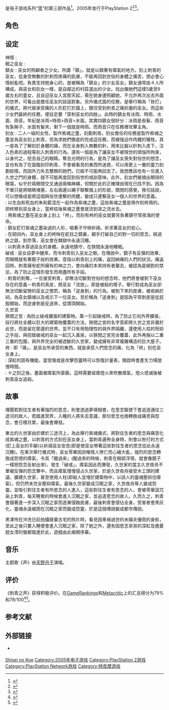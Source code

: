 {{NoteTA
| G1 = Games
}}
{{Infobox VG
| title = 零～刺青之声～
| japanese = 零〜刺青ノ聲〜
| english = Fatal Frame III: The Tormented
| english2 = Project Zero 3: The Tormented
| image =
| caption =
| developer = [[特库摩|特库摩]]<ref name="allgame_credits" />
| publisher = {{vgr|JP|特库摩|NA|特库摩|EU|[[Take-Two_Interactive|Take-Two Interactive]]}}
| director = 柴田誠<ref name="allgame_credits">{{cite web|title=Fatal Frame III: The Tormented - Credits|url=http://www.allgame.com/game.php?id=47676&tab=credits|work=allgame.com|publisher=|accessdate=2 April 2013|archive-date=2014-11-16|archive-url=https://web.archive.org/web/20141116173717/http://www.allgame.com/game.php?id=47676&tab=credits|dead-url=no}}</ref>
| producer = 菊池啓介<ref name="allgame_credits" />
| programmer = 浅見健一<ref name="allgame_credits" />
| artist = 杉山清孝<ref name="allgame_credits" />
| writer = 柴田誠、井内毅<ref name="allgame_credits" />
| composer = 豐田亚矢子、齋藤淳生<ref name="allgame_credits" />
| series = [[零系列|零系列]]
| platforms = [[PlayStation_2|PlayStation 2]]、[[PlayStation_Network|PlayStation Network]]
| released = {{vgr|JP|2005年7月28日|NA|2005年11月8日|EU|2006年2月24日|NA|2013年10月1日<ref>{{cite web|url=http://blog.us.playstation.com/2013/09/29/the-drop-new-playstation-releases-for-october-1st-2013/|title=The Drop: New PlayStation Releases for October 1st, 2013|last=Clements|first=Ryan|date=29 September 2013|work=Playstation.com|publisher=[[Sony_Computer_Entertainment|Sony Computer Entertainment]]|accessdate=4 October 2013|archive-date=2014-09-05|archive-url=https://web.archive.org/web/20140905215848/http://blog.us.playstation.com/2013/09/29/the-drop-new-playstation-releases-for-october-1st-2013/|dead-url=no}}</ref>}}
| genre = [[生存恐怖游戏|生存恐怖]]、[[心理恐怖|心理恐怖]]
}}

{{vgname|零～刺青之声～|ja=零〜刺青ノ聲〜|na=Fatal Frame III: The Tormented|eu=Project Zero 3: The Tormented}}是电子游戏系列“[[零系列|零]]”的第三部作品<ref>{{cite web|url=http://www.gamespot.com/fatal-frame-iii-the-tormented/related/release/platform/ps2/|title=Fatal Frame III: The Tormented Release Summary|publisher=[[GameSpot|GameSpot]]|accessdate=29 July 2012|archive-date=2012-11-28|archive-url=https://web.archive.org/web/20121128233817/http://www.gamespot.com/fatal-frame-iii-the-tormented/related/release/platform/ps2/|dead-url=no}}</ref>。2005年发行于PlayStation 2<ref>{{cite web|title=Fatal Frame 3: The Tormented for PlayStation 2|url=http://www.gamestop.com/ps2/games/fatal-frame-3-the-tormented/39626|work=[[GameStop|GameStop]]|publisher=GameStop|accessdate=19 November 2012|deadurl=yes|archiveurl=https://web.archive.org/web/20121123050624/http://www.gamestop.com/ps2/games/fatal-frame-3-the-tormented/39626|archivedate=2012-11-23}}</ref><ref>{{cite web|url=http://us.playstation.com/games/fatal-frame-iii-the-tormented-ps2.html|title=Fatal Frame III: The Tormented for the PS2™ system. Buy Fatal Frame III: The Tormented, an adventure game from PlayStation®|publisher=Us.playstation.com|date=|accessdate=2013-04-09|archive-date=2014-04-01|archive-url=https://web.archive.org/web/20140401001413/http://us.playstation.com/games/fatal-frame-iii-the-tormented-ps2.html|dead-url=no}}</ref>。

==角色==
{{see also|零系列角色列表#零～刺青之声～}}

== 设定 ==

; 神隱 :
; 眠之巫女 :
; 鎮女 : 巫女的照顧者之少女。所謂「鎮」，就是以鎮著有瘴氣的地方。刻上刺青的巫女，從身受無數的針刺而疼痛的肌膚，不能再回到世俗的身體之痛苦，想必會心情紛亂吧。負責支持她身心的，是被稱為「鎮女」的少女巫女。鎮女通常由４人所構成，與巫女和刻女一樣，是自鄰近的村莊選出的少女。找出像她們這樣5歲至9歲左右的童女，且自迎巫女入宮那天起，需在她身邊照顧她，不允許再次出去外面的世界，可看出是擔任巫女的談話對象。另外儀式面的任務，是舉行稱為「咎打」的儀式，將代替承受痛的人形釘打於牆上，鎮住受到刺青之痛折磨的巫女。而這些少女們最終的任務，便註定要「穿刺巫女的四肢」。此時的鎮女有冰雨、時雨、水面、雨音。年紀是冰雨>時雨>雨音>水面。其實四鎮女很好分：冰雨是長髮、雨音有紮辮子、水面有髮夾，剩下一個就是時雨。而雨音只在任務裡攻擊主角。
; 刻女 : 二人一組的女性。製作紫魂之墨，刻劃刺青。刻女擔任的任務是製作紫魂之墨並為巫女刻上刺青，但為求她們徹底的完成這任務，而被強迫作肉體的犧牲。其一是為了了解刻於身體的痛，而在全身刺入無數的針。用來比擬以針刺入皮下，注入色素的過程等刻入刺青的行為。還有一個是為了讓巫女不被現世的煩惱所拘束，以身代之，挖去自己的眼睛。奪去光明的行為，是為了讓巫女喪失對俗世的想念，並也有為了在面臨刻印刺青，不會被看見的東西所迷惑，可以用更上一層的靈力刻劃紋樣。而因外力失去雙眼的她們，已經不可能再回去了。我想應該也有一旦進入久世之門的身體，就不可能再度回到俗世的戒訓意味。此外，刻女們被摘出眼球的眼窩，似乎於兩眼間交叉通過兩條麻繩，但關於此的正確理由現在已找不到。因為不單只是將眼睛堵塞，左右兩邊以繩子聯繫捆上的形貌，關閉的感覺，換句話說，可以想像成是將這個與俗世連繫的肉體，變成只連繫巫女一個人的世界的意義。
; {{nihongo|紫魂之儀|紫魂の儀}} : 以生血和死血的朱和藍混在一起作為紫魂之墨，這些紫魂之墨是用作刻柊用的。把柊移到巫女身上，當柊枯後紫魂之墨會就流到涯之流水去。
; {{nihongo|刺魂之儀|刺魂の儀}} : 用紫魂之墨在巫女身上刻上「柊」，而刻有柊的巫女就要背負著鎮守常夜海的使命。
; {{nihongo|咎打|咎打ち}}: 鎮女釘打紫魂之墨染過的人形，唱著子守唄祈禱。祈求著巫女的安心。
; {{nihongo|身切|身切り}} : 在砌祠內，巫女身上的柊映在蛇目之鏡裏，親手打破自己的對一切的思念。經過終之路，到奈落，巫女會在棘獄中永遠沉睡。
; {{nihongo|戒之儀|戒の儀}} : 以刺青木穿過巫女的身體。永遠地鎮守，在狹間永遠地睡眠。
; 破戒 : 巫女自夢中醒來，而令刺青刻入巫女之眼。在傳說中，鏡子有反彈的效果，而眼睛就有著鏡子般的效果。意指以刺青刻上的痛，返回納痛的人們的狀況。痛返回時，刺青擁有蛇所擁有的神之力，會向痛的本來持有者襲去，被認為是絕對的禁忌，為了防止這情形發生而用盡所有手段。
; {{nihongo|逆身剝|逆剝き}} : 刺青的剝奪。一旦接受刺青，卻無法切斷對世俗的想念時，他們將會被剝下巫女存在的意義－刺青的真皮，將巫女「流放」，即是被殺的樣子。舉行對成為巫女卻無法切斷留戀的巫女之懲罰，稱為「逆身剝」的行為。被剝下來的皮膚，被收納於祠，為巫女鎮魂以及戒示下一位巫女。至於稱為「逆身剝」是因為平常剝皮是從屁股開始，而逆身剝是反過來，從頭頂開始。
; 久世宮
; 狹間之宮 : 為防止破戒擴張的建築物。萬一引起破戒時，為了防止它向外界擴張，採行將社全體以巨大的建築物覆蓋的方法，狹間之宮的名字意即將久世之宮非置於此世，而是留在那邊的世界。並不只有用物理性的與外界隔離，還使用人柱的呪術之手段，與招致破戒的巫女一起沉入黃泉。以狹間之宮完全覆蓋，此外再施以二重三重的包圍，與外界完全的被遮斷的久世家，變成擁有非常複雜構造的巨大屋子。
; 柊 : 即「痛」，是巫女所承受的東西。就是承受人們思念的痛，化為「柊」刻在巫女身上。
; {{nihongo|御神石守|御神石お守り}} : 深紅的固有機能，當受傷或是攻擊怨靈時可以恢復計量表，開啟時會產生力場放慢時間。
; {{nihongo|祓瘴燈火|祓いの灯火}} : 十之刻之後，畫面被瘴氣所蒙蔽。這時需要祓瘴燈火來吹散瘴氣，燈火熄滅後被刺青巫女追殺。

== 故事 ==

傳聞若對往生者有著強烈的思念，則會透過夢境相會，在思念驅使下會追逐通往三途河的故人，若踏進冥界，入睡的人將失去意識，那份思念也換轉換成痛苦與怨念，會日積月累，最後會爆發。

東北的久世家由於建於三途河上，為此舉行紫魂儀式，將對往生者的思念與痛苦化成紫魂之墨，以刺青的方式刻在巫女身上，當刺青遍佈全身時，則會以咎打的方式(釘上巫女的手腳)以祈禱巫女安息(即是使巫女帶著這些對往生者的思念從此永遠沉睡)。在某次舉行儀式時，巫女零華因目睹情人慘亡而心緒大亂，強烈的思念轉換成怨恨的瘴氣，令其「醒過來」(醒過來的時候，刺青在眼部浮現，就會像鏡子一樣把怨念反射出來)，發生「破戒」。瘴氣因此而爆發，久世家的當主久世夜舟不單被反彈的怨念擊中，而且瘴氣慢慢侵占久世家，於是久世夜舟接受木工頭的建議，擴建久世家，甚至使用人柱(即殺人並埋於建築物中，以該人的靈魂壓抑住瘴氣)，但仍然未完全壓抑瘴氣，最後久世家變成沉眠之家，久世夜舟等人變成怨靈。並吸引對往生者有所思念的人進入，這些對往生者有思念的人，會被零華詛咒染上刺青，每天睡覺的時候會進入沉眠之家，並追逐思念的故人。久而久之，刺青會隨著進一步深入沉眠之家而逐漸侵蝕皮膚，最後刺青會侵佔全身，受害者會黑灰化，靈魂永遠被困在沉眠之家而變成怨靈，於是這個傳說變成都市傳說。

黑澤怜在沖洗日前拍攝廢棄古宅的照片時，看見因車禍過世的未婚夫優雨的身影，至此之後只要入睡便會進入沉眠之家，除了她之外，還有因思念哥哥的深紅及擔憂姪女澪的螢都踏進於此，遊戲由此揭開序幕。

== 音乐 ==

主题歌《声》由[[天野月子|天野月子]]演唱。

== 评价 ==

《刺青之声》获得积极评价。在[[GameRankings|GameRankings]]和[[Metacritic|Metacritic]]上的汇总得分为79%和78/100<ref name="gr">{{cite web|url=http://www.gamerankings.com/ps2/926803-fatal-frame-iii-the-tormented/index.html|title=Fatal Frame III: The Tormented (PlayStation 2) reviews|publisher=[[GameRankings|GameRankings]]|date=2011-06-13|accessdate=2011-06-13|archive-date=2019-12-09|archive-url=https://web.archive.org/web/20191209011924/https://www.gamerankings.com/ps2/926803-fatal-frame-iii-the-tormented/index.html|dead-url=no}}</ref><ref name="mc">{{cite web|url=http://www.metacritic.com/game/playstation-2/fatal-frame-iii-the-tormented|title=Fatal Frame III: The Tormented for PlayStation 2 Reviews, Ratings, Credits, and More|date=|work=[[Metacritic|Metacritic]]|publisher=|accessdate=19 November 2012|archive-date=2021-03-21|archive-url=https://web.archive.org/web/20210321211647/https://www.metacritic.com/game/playstation-2/fatal-frame-iii-the-tormented|dead-url=no}}</ref>。

== 参考文献 ==
{{reflist}}

== 外部链接 ==

* {{Official website|http://www.tecmo.co.jp/product/zero3/index.htm}} {{ja icon}}

{{零系列}}

{{DEFAULTSORT:Zero Shisei no Koe}}
[[Category:零系列电子游戏|Shisei no Koe]]
[[Category:2005年电子游戏|Category:2005年电子游戏]]
[[Category:PlayStation_2游戏|Category:PlayStation 2游戏]]
[[Category:PlayStation_Network游戏|Category:PlayStation Network游戏]]
[[Category:特库摩游戏|Category:特库摩游戏]]
